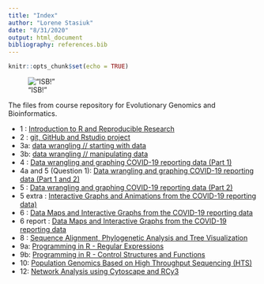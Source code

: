 ```yaml
---
title: "Index"
author: "Lorene Stasiuk"
date: "8/31/2020"
output: html_document
bibliography: references.bib
---
```



```r
knitr::opts_chunk$set(echo = TRUE)
```

!["ISB!"](images/image1.jpg)

The files from course repository for Evolutionary Genomics and Bioinformatics.

* 1 : [Introduction to R and Reproducible Research](lab1_lorenestasiuk.html)
* 2 : [git, GitHub and Rstudio project](lab2_lorenestasiuk.html)
* 3a: [data wrangling // starting with data](lab3a_lorenestasiuk.html)
* 3b: [data wrangling // manipulating data](lab3b_lorenestasiuk.html)
* 4 : [Data wrangling and graphing COVID-19 reporting data (Part 1)](lab4_lorenestasiuk.html)
* 4a and 5 (Question 1): [Data wrangling and graphing COVID-19 reporting data (Part 1 and 2)](datavisualization_lorenestasiuk.html)
* 5 : [Data wrangling and graphing COVID-19 reporting data (Part 2)](lab5_lorenestasiuk.html)
* 5 extra : [Interactive Graphs and Animations from the COVID-19 reporting data)](lab5extra_lorenestasiuk.html)
* 6 : [Data Maps and Interactive Graphs from the COVID-19 reporting data](lab6_lorenestasiuk.html)
* 6 report : [Data Maps and Interactive Graphs from the COVID-19 reporting data](labreport6_lorenestasiuk.html)
* 8 : [Sequence Alignment, Phylogenetic Analysis and Tree Visualization](lab8_lorenestasiuk.html)
* 9a: [Programming in R - Regular Expressions](lab9a_lorenestasiuk.html)
* 9b: [Programming in R - Control Structures and Functions](lab9b_lorenestasiuk.html)
* 10: [Population Genomics Based on High Throughput Sequencing (HTS)](lab10_lorenestasiuk.html)
* 12: [Network Analysis using Cytoscape and RCy3](lab12_lorenestasiuk.html)
